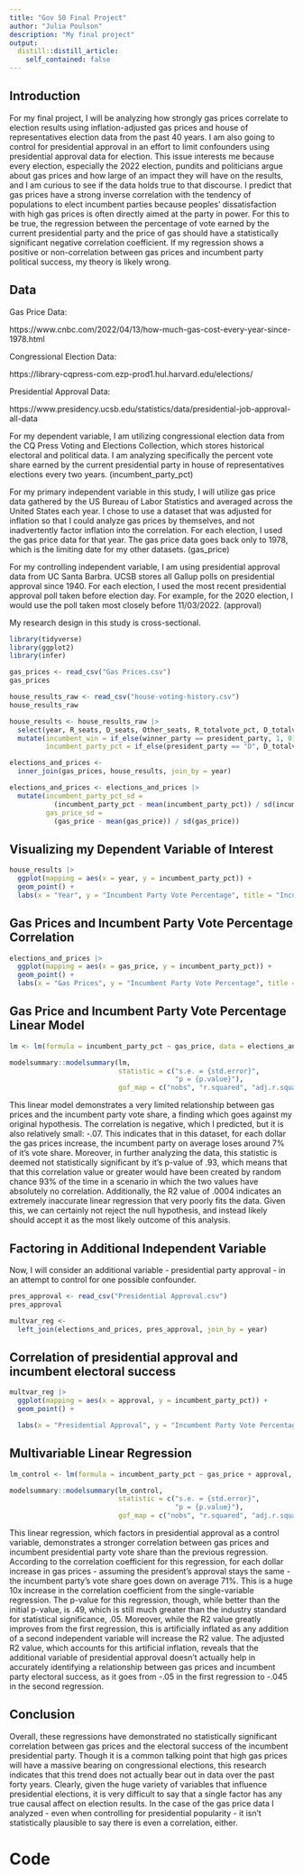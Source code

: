```yaml
---
title: "Gov 50 Final Project"
author: "Julia Poulson"
description: "My final project"
output:
  distill::distill_article:
    self_contained: false
---
```


## Introduction

For my final project, I will be analyzing how strongly gas prices correlate to election results using inflation-adjusted gas prices and house of representatives election data from the past 40 years. I am also going to control for presidential approval in an effort to limit confounders using presidential approval data for election. This issue interests me because every election, especially the 2022 election, pundits and politicians argue about gas prices and how large of an impact they will have on the results, and I am curious to see if the data holds true to that discourse. I predict that gas prices have a strong inverse correlation with the tendency of populations to elect incumbent parties because peoples’ dissatisfaction with high gas prices is often directly aimed at the party in power. For this to be true, the regression between the percentage of vote earned by the current presidential party and the price of gas should have a statistically significant negative correlation coefficient. If my regression shows a positive or non-correlation between gas prices and incumbent party political success, my theory is likely wrong.

## Data

Gas Price Data: 

https://www.cnbc.com/2022/04/13/how-much-gas-cost-every-year-since-1978.html

Congressional Election Data:

https://library-cqpress-com.ezp-prod1.hul.harvard.edu/elections/

Presidential Approval Data:

https://www.presidency.ucsb.edu/statistics/data/presidential-job-approval-all-data

For my dependent variable, I am utilizing congressional election data from the CQ Press Voting and Elections Collection, which stores historical electoral and political data. I am analyzing specifically the percent vote share earned by the current presidential party in house of representatives elections every two years. (incumbent_party_pct)

For my primary independent variable in this study, I will utilize gas price data gathered by the US Bureau of Labor Statistics and averaged across the United States each year. I chose to use a dataset that was adjusted for inflation so that I could analyze gas prices by themselves, and not inadvertently factor inflation into the correlation. For each election, I used the gas price data for that year. The gas price data goes back only to 1978, which is the limiting date for my other datasets. (gas_price)

For my controlling independent variable, I am using presidential approval data from UC Santa Barbra. UCSB stores all Gallup polls on presidential approval since 1940. For each election, I used the most recent presidential approval poll taken before election day. For example, for the 2020 election, I would use the poll taken most closely before 11/03/2022. (approval)

My research design in this study is cross-sectional.

```r
library(tidyverse)
library(ggplot2)
library(infer)
```

```r
gas_prices <- read_csv("Gas Prices.csv")
gas_prices

house_results_raw <- read_csv("house-voting-history.csv")
house_results_raw

house_results <- house_results_raw |>
  select(year, R_seats, D_seats, Other_seats, R_totalvote_pct, D_totalvote_pct, Other_totalvote_pct, winner_party, president_party) |>
  mutate(incumbent_win = if_else(winner_party == president_party, 1, 0),
         incumbent_party_pct = if_else(president_party == "D", D_totalvote_pct, R_totalvote_pct))

elections_and_prices <-
  inner_join(gas_prices, house_results, join_by = year)

elections_and_prices <- elections_and_prices |>
  mutate(incumbent_party_pct_sd = 
           (incumbent_party_pct - mean(incumbent_party_pct)) / sd(incumbent_party_pct),
         gas_price_sd = 
           (gas_price - mean(gas_price)) / sd(gas_price))
```

## Visualizing my Dependent Variable of Interest

```r
house_results |>
  ggplot(mapping = aes(x = year, y = incumbent_party_pct)) +
  geom_point() +
  labs(x = "Year", y = "Incumbent Party Vote Percentage", title = "Incumbent Party Vote Percent over Time")
```

## Gas Prices and Incumbent Party Vote Percentage Correlation

```r
elections_and_prices |>
  ggplot(mapping = aes(x = gas_price, y = incumbent_party_pct)) +
  geom_point() +
  labs(x = "Gas Prices", y = "Incumbent Party Vote Percentage", title = "Incumbent Party Vote Percent vs Gas Prices")
```

## Gas Price and Incumbent Party Vote Percentage Linear Model

```r
lm <- lm(formula = incumbent_party_pct ~ gas_price, data = elections_and_prices)

modelsummary::modelsummary(lm,
                           statistic = c("s.e. = {std.error}",
                                         "p = {p.value}"),
                           gof_map = c("nobs", "r.squared", "adj.r.squared"))
```

This linear model demonstrates a very limited relationship between gas prices and the incumbent party vote share, a finding which goes against my original hypothesis. The correlation is negative, which I predicted, but it is also relatively small: -.07. This indicates that in this dataset, for each dollar the gas prices increase, the incumbent party on average loses around 7% of it's vote share. Moreover, in further analyzing the data, this statistic is deemed not statistically significant by it's p-value of .93, which means that that this correlation value or greater would have been created by random chance 93% of the time in a scenario in which the two values have absolutely no correlation. Additionally, the R2 value of .0004 indicates an extremely inaccurate linear regression that very poorly fits the data. Given this, we can certainly not reject the null hypothesis, and instead likely should accept it as the most likely outcome of this analysis.

## Factoring in Additional Independent Variable

Now, I will consider an additional variable - presidential party approval - in an attempt to control for one possible confounder.

```r
pres_approval <- read_csv("Presidential Approval.csv")
pres_approval

multvar_reg <-
  left_join(elections_and_prices, pres_approval, join_by = year)
```

## Correlation of presidential approval and incumbent electoral success

```r
multvar_reg |>
  ggplot(mapping = aes(x = approval, y = incumbent_party_pct)) +
  geom_point() +

  labs(x = "Presidential Approval", y = "Incumbent Party Vote Percentage", title = "Incumbent Party Vote Percent vs Presidential Approval")
```
## Multivariable Linear Regression

```r
lm_control <- lm(formula = incumbent_party_pct ~ gas_price + approval, data = multvar_reg)

modelsummary::modelsummary(lm_control,
                           statistic = c("s.e. = {std.error}",
                                         "p = {p.value}"),
                           gof_map = c("nobs", "r.squared", "adj.r.squared"))
```
This linear regression, which factors in presidential approval as a control variable, demonstrates a stronger correlation between gas prices and incumbent presidential party vote share than the previous regression. According to the correlation coefficient for this regression, for each dollar increase in gas prices - assuming the president's approval stays the same - the incumbent party's vote share goes down on average 71%. This is a huge 10x increase in the correlation coefficient from the single-variable regression. The p-value for this regression, though, while better than the initial p-value, is .49, which is still much greater than the industry standard for statistical significance, .05. Moreover, while the R2 value greatly improves from the first regression, this is artificially inflated as any addition of a second independent variable will increase the R2 value. The adjusted R2 value, which accounts for this artificial inflation, reveals that the additional variable of presidential approval doesn't actually help in accurately identifying a relationship between gas prices and incumbent party electoral success, as it goes from -.05 in the first regression to -.045 in the second regression.

## Conclusion

Overall, these regressions have demonstrated no statistically significant correlation between gas prices and the electoral success of the incumbent presidential party. Though it is a common talking point that high gas prices will have a massive bearing on congressional elections, this research indicates that this trend does not actually bear out in data over the past forty years. Clearly, given the huge variety of variables that influence presidential elections, it is very difficult to say that a single factor has any true causal affect on election results. In the case of the gas price data I analyzed - even when controlling for presidential popularity - it isn't statistically plausible to say there is even a correlation, either.


# Code

```r

```